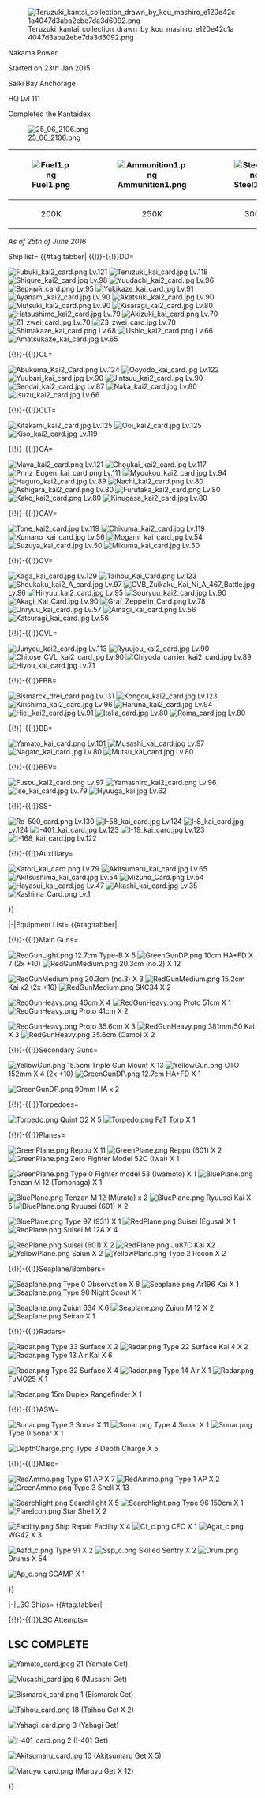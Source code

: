 [[File:Teruzuki_kantai_collection_drawn_by_kou_mashiro_e120e42c1a4047d3aba2ebe7da3d6092.png|thumb]]

Nakama Power

Started on 23th Jan 2015

Saiki Bay Anchorage

HQ Lvl 111

Completed the Kantaidex



[[File:25_06_2106.png|left]]
{| border="0" cellpadding="1" cellspacing="1" class="article-table" style="width: 100px; height: 100px; margin: 0px auto;"
|-
! scope="col"|[[File:Fuel1.png|right]]
! scope="col"|[[File:Ammunition1.png|right]]
! scope="col"|[[File:Steel1.png|right]]
! scope="col"|[[File:Bauxite1.png|right]]
! scope="col"|[[File:Devmat.png|right]]
! scope="col"|[[File:Instant_repair_2.png|right]]
! scope="col"|[[File:Instant_construction_2.png|right]]
|-
| style="text-align:center;" |200K
| style="text-align:center;" |250K
| style="text-align:center;" |300K
| style="text-align:center;" |150K
| style="text-align:center;" |1314
| style="text-align:center;" |1002
| style="text-align:center;" |1754
|}
<p style="text-align:center;">''As of 25th of June 2016''</p>

<p style="text-align:center;">
</p>

<tabber>
Ship list=
{{#tag:tabber|
{{!}}-{{!}}DD=

[[File:Fubuki kai2 card.png]] Lv.121
[[File:Teruzuki kai card.jpg]] Lv.118
[[File:Shigure kai2 card.jpg]] Lv.98
[[File:Yuudachi_kai2_card.jpg]] Lv.96
[[File:Верный_card.png]] Lv.95
[[File:Yukikaze_kai_card.jpg]] Lv.91
[[File:Ayanami kai2 card.jpg]] Lv.90
[[File:Akatsuki kai2 card.jpg]] Lv.90
[[File:Mutsuki kai2 card.png]] Lv.90
[[File:Kisaragi kai2 card.jpg]] Lv.80
[[File:Hatsushimo kai2 card.jpg]] Lv.79
[[File:Akizuki kai card.png]] Lv.70
[[File:Z1 zwei card.jpg]] Lv.70
[[File:Z3 zwei card.jpg]] Lv.70
[[File:Shimakaze_kai_card.png]] Lv.68
[[File:Ushio kai2 card.png]] Lv.66
[[File:Amatsukaze kai card.jpg]] Lv.65

{{!}}-{{!}}CL=

[[File:Abukuma Kai2 Card.png]] Lv.124
[[File:Ooyodo_kai_card.jpg]] Lv.122
[[File:Yuubari kai card.jpg]] Lv.90
[[File:Jintsuu kai2 card.jpg]] Lv.90
[[File:Sendai_kai2_card.jpg]] Lv.87
[[File:Naka_kai2_card.jpg]] Lv.80
[[File:Isuzu_kai2_card.jpg]] Lv.66

{{!}}-{{!}}CLT=

[[File:Kitakami_kai2_card.jpg]] Lv.125
[[File:Ooi_kai2_card.jpg]] Lv.125
[[File:Kiso_kai2_card.jpg]] Lv.119

{{!}}-{{!}}CA=

[[File:Maya kai2 card.png]] Lv.121
[[File:Choukai kai2 card.jpg]] Lv.117
[[File:Prinz Eugen kai card.png]] Lv.111
[[File:Myoukou kai2 card.jpg]] Lv.94
[[File:Haguro kai2 card.jpg]] Lv.89
[[File:Nachi kai2 card.png]] Lv.80
[[File:Ashigara kai2 card.png]] Lv.80
[[File:Furutaka kai2 card.png]] Lv.80
[[File:Kako kai2 card.png]] Lv.80
[[File:Kinugasa kai2 card.jpg]] Lv.80

{{!}}-{{!}}CAV=

[[File:Tone_kai2_card.jpg]] Lv.119
[[File:Chikuma kai2 card.jpg]] Lv.119
[[File:Kumano kai card.jpg]] Lv.56
[[File:Mogami_kai_card.jpg]] Lv.54
[[File:Suzuya kai card.jpg]] Lv.50
[[File:Mikuma kai card.jpg]] Lv.50

{{!}}-{{!}}CV=

[[File:Kaga_kai_card.jpg]] Lv.129
[[File:Taihou Kai Card.png]] Lv.123
[[File:Shoukaku kai2 A card.jpg]] Lv.97
[[File:CVB Zuikaku Kai Ni A 467 Battle.jpg]] Lv.96
[[File:Hiryuu_kai2_card.jpg]] Lv.95
[[File:Souryuu kai2 card.jpg]] Lv.90
[[File:Akagi_Kai_Card.jpg]] Lv.90
[[File:Graf Zeppelin Card.png]] Lv.78
[[File:Unryuu kai card.jpg]] Lv.57
[[File:Amagi kai card.png]] Lv.56
[[File:Katsuragi kai card.jpg]] Lv.56


{{!}}-{{!}}CVL=

[[File:Junyou kai2 card.jpg]] Lv.113
[[File:Ryuujou_kai2_card.jpg]] Lv.90
[[File:Chitose CVL kai2 card.jpg]] Lv.90
[[File:Chiyoda_carrier_kai2_card.jpg]] Lv.89
[[File:Hiyou kai card.jpg]] Lv.71

{{!}}-{{!}}FBB=

[[File:Bismarck drei card.png]] Lv.131
[[File:Kongou kai2 card.jpg]] Lv.123
[[File:Kirishima_kai2_card.jpg]] Lv.96
[[File:Haruna_kai2_card.jpg]] Lv.94
[[File:Hiei_kai2_card.jpg]] Lv.91
[[File:Italia card.jpg]] Lv.80
[[File:Roma card.jpg]] Lv.80

{{!}}-{{!}}BB=

[[File:Yamato kai card.png]] Lv.101
[[File:Musashi kai card.jpg]] Lv.97
[[File:Nagato_kai_card.jpg]] Lv.80
[[File:Mutsu_kai_card.jpg]] Lv.80

{{!}}-{{!}}BBV=

[[File:Fusou kai2 card.png]] Lv.97
[[File:Yamashiro kai2 card.png]] Lv.96
[[File:Ise_kai_card.jpg]] Lv.79
[[File:Hyuuga kai.jpg]] Lv.62

{{!}}-{{!}}SS=

[[File:Ro-500_card.png]]  Lv.130
[[File:I-58 kai card.jpg]] Lv.124
[[File:I-8 kai card.jpg]] Lv.124
[[File:I-401 kai card.jpg]] Lv.123
[[File:I-19 kai card.jpg]] Lv.123
[[File:I-168 kai card.jpg]] Lv.122

{{!}}-{{!}}Auxilliary=

[[File:Katori kai card.png]] Lv.79
[[File:Akitsumaru kai card.jpg]] Lv.65
[[File:Akitsushima kai card.jpg]] Lv.54
[[File:Mizuho Card.png]] Lv.54
[[File:Hayasui kai card.jpg]] Lv.47
[[File:Akashi kai card.jpg]] Lv.35
[[File:Kashima Card.png]] Lv.1

}}

|-|Equipment List=
{{#tag:tabber|

{{!}}-{{!}}Main Guns=

[[File:RedGunLight.png]] 12.7cm Type-B X 5
[[File:GreenGunDP.png]] 10cm HA+FD X 7 (2x +10)
[[File:RedGunMedium.png]] 20.3cm (no.2) X 12

[[File:RedGunMedium.png]] 20.3cm (no.3) X 3
[[File:RedGunMedium.png]] 15.2cm Kai x2 (2x +10)
[[File:RedGunMedium.png]] SKC34 X 2

[[File:RedGunHeavy.png]] 46cm X 4
[[File:RedGunHeavy.png]] Proto 51cm X 1
[[File:RedGunHeavy.png]] Proto 41cm X 2

[[File:RedGunHeavy.png]] Proto 35.6cm X 3
[[File:RedGunHeavy.png]] 381mm/50 Kai X 3
[[File:RedGunHeavy.png]] 35.6cm (Camo) X 2

{{!}}-{{!}}Secondary Guns=

[[File:YellowGun.png]] 15.5cm Triple Gun Mount X 13
[[File:YellowGun.png]] OTO 152mm X 4 (2x +10)
[[File:GreenGunDP.png]] 12.7cm HA+FD X 1

[[File:GreenGunDP.png]] 90mm HA x 2 

{{!}}-{{!}}Torpedoes=

[[File:Torpedo.png]] Quint O2 X 5
[[File:Torpedo.png]] FaT Torp X 1

{{!}}-{{!}}Planes=

[[File:GreenPlane.png]] Reppu X 11
[[File:GreenPlane.png]] Reppu (601) X 2
[[File:GreenPlane.png]] Zero Fighter Model 52C (Iwai) X 1

[[File:GreenPlane.png]] Type 0 Fighter model 53 (Iwamoto) X 1
[[File:BluePlane.png]] Tenzan M 12 (Tomonaga) X 1

[[File:BluePlane.png]] Tenzan M 12 (Murata) x 2
[[File:BluePlane.png]] Ryuusei Kai X 5
[[File:BluePlane.png]] Ryuusei (601) X 2

[[File:BluePlane.png]] Type 97 (931) X 1
[[File:RedPlane.png]] Suisei (Egusa) X 1
[[File:RedPlane.png]] Suisei M 12A X 4

[[File:RedPlane.png]] Suisei (601) X 2
[[File:RedPlane.png]] Ju87C Kai X2
[[File:YellowPlane.png]] Saiun X 2
[[File:YellowPlane.png]] Type 2 Recon X 2

{{!}}-{{!}}Seaplane/Bombers=

[[File:Seaplane.png]] Type 0 Observation X 8
[[File:Seaplane.png]] Ar196 Kai X 1
[[File:Seaplane.png]] Type 98 Night Scout X 1

[[File:Seaplane.png]] Zuiun 634 X 6
[[File:Seaplane.png]] Zuiun M 12 X 2
[[File:Seaplane.png]] Seiran X 1

{{!}}-{{!}}Radars=

[[File:Radar.png]] Type 33 Surface X 2
[[File:Radar.png]] Type 22 Surface Kai 4 X 2
[[File:Radar.png]] Type 13 Air Kai X 6

[[File:Radar.png]] Type 32 Surface X 4
[[File:Radar.png]] Type 14 Air X 1
[[File:Radar.png]] FuMO25 X 1

[[File:Radar.png]] 15m Duplex Rangefinder X 1

{{!}}-{{!}}ASW=

[[File:Sonar.png]] Type 3 Sonar X 11
[[File:Sonar.png]] Type 4 Sonar X 1
[[File:Sonar.png]] Type 0 Sonar X 1

[[File:DepthCharge.png]] Type 3 Depth Charge X 5

{{!}}-{{!}}Misc=

[[File:RedAmmo.png]] Type 91 AP X 7
[[File:RedAmmo.png]] Type 1 AP X 2
[[File:GreenAmmo.png]] Type 3 Shell X 13

[[File:Searchlight.png]] Searchlight X 5
[[File:Searchlight.png]] Type 96 150cm X 1
[[File:FlareIcon.png]] Star Shell X 2

[[File:Facility.png]] Ship Repair Facility X 4
[[File:Cf c.png]] CFC X 1
[[File:Agat c.png]] WG42 X 3

[[File:Aafd c.png]] Type 91 X 2
[[File:Ssp c.png]] Skilled Sentry X 2
[[File:Drum.png]] Drums X 54

[[File:Ap c.png]] SCAMP X 1

}}

|-|LSC Ships=
{{#tag:tabber|

{{!}}-{{!}}LSC Attempts=


== LSC COMPLETE ==

[[File:Yamato card.jpeg]] 21 (Yamato Get)

[[File:Musashi card.jpg]] 6 (Musashi Get)

[[File:Bismarck card.png]] 1 (Bismarck Get)

[[File:Taihou card.png]] 18 (Taihou Get X 2)

[[File:Yahagi card.png]] 3 (Yahagi Get)

[[File:I-401 card.png]] 2 (I-401 Get)

[[File:Akitsumaru card.jpg]] 10 (Akitsumaru Get X 5)

[[File:Maruyu card.png]] (Maruyu Get X 12)

}}
</tabber>